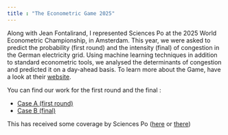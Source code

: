 ```yaml
---
title : "The Econometric Game 2025"
---
```


Along with Jean Fontalirand, I represented Sciences Po at the 2025 World Econometric Championship, in Amsterdam. This year, we were asked to predict the probability (first round) and the intensity (final) of congestion in the German electricity grid. Using machine learning techniques in addition to standard econometric tools, we analysed the determinants of congestion and predicted it on a day-ahead basis. To learn more about the Game, have a look at their [website](https://wceconometrics.com/).

You can find our work for the first round and the final :

- [Case A (first round)](Case_A.pdf)
- [Case B (final)](Case_B.pdf)

This has received some coverage by Sciences Po ([here](https://www.sciencespo.fr/en/news/2025-econometric-game-sciences-po-master-in-economics-students-have-talent/) or [there](https://www.linkedin.com/posts/sciences-po_nos-%C3%A9tudiants-du-master-d%C3%A9conomie-brillent-activity-7328013534506676225-STzQ?utm_source=share&utm_medium=member_desktop&rcm=ACoAADX1Th0Bf5jg1aaRmnMQL8QYjW4aimfPLjw))